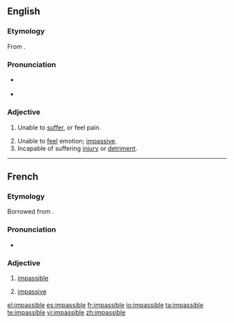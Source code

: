 ==English==
===Etymology===
From {{etyl|fr}} {{term|impassible|lang=fr}}.

===Pronunciation===
*{{a|UK}} {{IPA|/ɪmˈpasɪbəl/}}
*{{audio|en-us-impassible.ogg|Audio (US)}}

===Adjective===
{{en-adj}}

# {{context|chiefly|_|theology}} Unable to [[suffer]], or feel pain.
# Unable to [[feel]] emotion; [[impassive]].
# Incapable of suffering [[injury]] or [[detriment]].

----

==French==
===Etymology===
Borrowed from {{etyl|LL.|fr}} {{term|impassibilis}}.

===Pronunciation===
* {{IPA|/ɛ̃pasibl/|lang=fr}}

===Adjective===
{{fr-adj-mf}}

# {{theology|lang=fr}} [[#English|impassible]]
# [[impassive]]

[[el:impassible]]
[[es:impassible]]
[[fr:impassible]]
[[io:impassible]]
[[ta:impassible]]
[[te:impassible]]
[[vi:impassible]]
[[zh:impassible]]